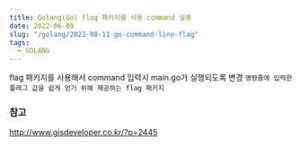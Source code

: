 ```yaml
---
title: Golang(Go) flag 패키지를 사용 command 실행
date: 2022-06-09
slug: "/golang/2022-08-11-go-command-line-flag"
tags:
  - GOLANG
---
```



flag 패키지를 사용해서 command 입력시 main.go가  실행되도록 변경
`명령줄에 입력한 플래그 값을 쉽게 얻기 위해 제공하는 flag 패키지 `




### 참고

http://www.gisdeveloper.co.kr/?p=2445